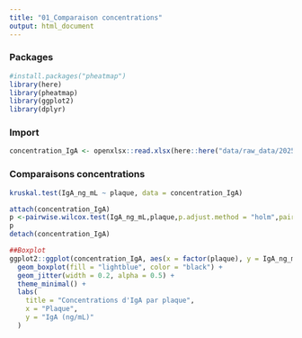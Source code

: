 ```yaml
---
title: "01_Comparaison concentrations"
output: html_document
---
```


### Packages

```r
#install.packages("pheatmap")
library(here)
library(pheatmap)
library(ggplot2)
library(dplyr)
```

### Import

```r
concentration_IgA <- openxlsx::read.xlsx(here::here("data/raw_data/20250507_concentrations_IgA _avec_test.xlsx"))
```

### Comparaisons concentrations

```r
kruskal.test(IgA_ng_mL ~ plaque, data = concentration_IgA)
```

```r
attach(concentration_IgA)
p <-pairwise.wilcox.test(IgA_ng_mL,plaque,p.adjust.method = "holm",paired = FALSE)
p
detach(concentration_IgA)
```

```r
##Boxplot
ggplot2::ggplot(concentration_IgA, aes(x = factor(plaque), y = IgA_ng_mL)) +
  geom_boxplot(fill = "lightblue", color = "black") +
  geom_jitter(width = 0.2, alpha = 0.5) +
  theme_minimal() +
  labs(
    title = "Concentrations d'IgA par plaque",
    x = "Plaque",
    y = "IgA (ng/mL)"
  )

```
